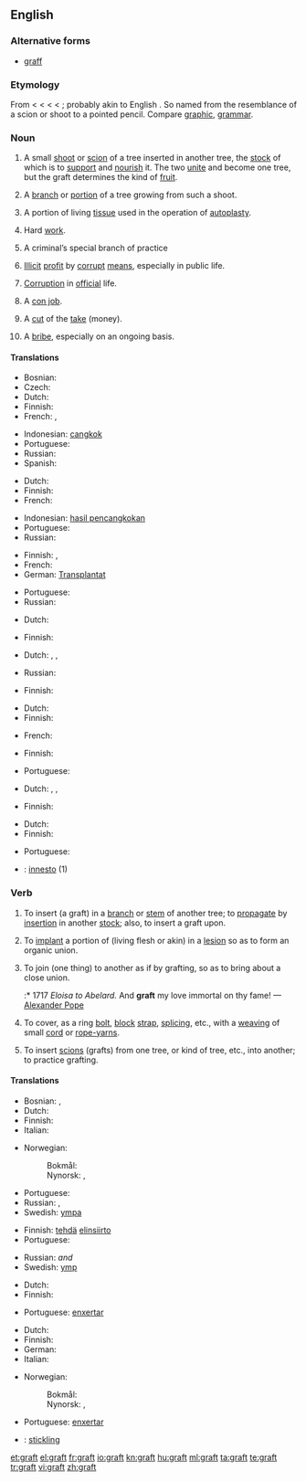 ==English==
{{wikipedia}}

===Alternative forms===
* [[graff]]

===Etymology===
From {{etyl|enm}} {{term|graffe|lang=enm}} < {{etyl|fro}} {{term|greffe||stylus|lang=fro}} < {{etyl|la}} {{term|graphium||stylus|lang=la}} < {{etyl|grc}} {{term|γραφείον|lang=grc}} < {{term|γράφειν||to writelang=grc}}; probably akin to English {{term|carve}}. So named from the resemblance of a scion or shoot to a pointed pencil. Compare [[graphic]], [[grammar]].

===Noun===
{{en-noun|s|-}}

# {{countable}} A small [[shoot]] or [[scion]] of a tree inserted in another tree, the [[stock]] of which is to [[support]] and [[nourish]] it. The two [[unite]] and become one tree, but the graft determines the kind of [[fruit]].
# {{countable}} A [[branch]] or [[portion]] of a tree growing from such a shoot.
# {{surgery|countable}} A portion of living [[tissue]] used in the operation of [[autoplasty]].
# {{uncountable|colloquial}} Hard [[work]].
# {{uncountable|slang}} A criminal’s special branch of practice
# {{uncountable}} [[illicit|Illicit]] [[profit]] by [[corrupt]] [[means]], especially in public life.
# {{uncountable}} [[corruption|Corruption]] in [[official]] life.
# {{countable}} A [[con job]].
# {{countable|slang}} A [[cut]] of the [[take]] (money).
# {{uncountable|US|politics}} A [[bribe]], especially on an ongoing basis.

{{rfex}}

====Translations====
{{trans-top|small shoot or scion}}
* Bosnian: {{t-|bs|kalem|m}}
* Czech: {{t-|cs|roub|m}}
* Dutch: {{t-|nl|ent|m|f}}
* Finnish: {{t-|fi|varte}}
* French: {{t+|fr|greffon|m}}, {{t+|fr|greffe|f}}
{{trans-mid}}
* Indonesian: [[cangkok]]
* Portuguese: {{t+|pt|enxerto|m}}
* Russian: {{t|ru|привой|m|tr=privój}}
* Spanish: {{t-|es|injerto|m}}
{{trans-bottom}}

{{trans-top|branch or portion of a tree growing from such a shoot}}
* Dutch: {{t-|nl|ent|m|f}}
* Finnish: {{t-|fi|varte}}
* French: {{t+|fr|greffon|m}}
{{trans-mid}}
* Indonesian: [[hasil pencangkokan]]
* Portuguese: {{t+|pt|enxerto|m}}
* Russian: {{t|ru|привой|m|tr=privój}}
{{trans-bottom}}

{{trans-top|portion of living tissue used in the operation of autoplasty}}
* Finnish: {{t-|fi|siirre}},  {{t-|fi|siirrännäinen}}
* French: {{t+|fr|greffon|m}}
* German: [[Transplantat]] {{n}}
{{trans-mid}}
* Portuguese: {{t+|pt|enxerto|m}}
* Russian: {{t|ru|трансплантат|m|tr=transplantát}}
{{trans-bottom}}

{{trans-top|hard work}}
* Dutch: {{t-|nl|labeur|n}}
{{trans-mid}}
* Finnish: {{t|fi|raataminen}}
{{trans-bottom}}

{{trans-top|criminal’s special branch of practice}}
* Dutch: {{t-|nl|métier|n}}, {{t-|nl|branche|f}}, {{t|nl|specialiteit|f}}
{{trans-mid}}
* Russian: {{t+|ru|мошенничество|n}}
{{trans-bottom}}

{{trans-top|illicit profit by corrupt means, especially in public life}}
* Finnish: {{t-|fi|voiteluraha}}
{{trans-mid}}
{{trans-bottom}}

{{trans-top|corruption in official life}}
* Dutch: {{t+|nl|corruptie|f}}
* Finnish: {{t|fi|mädännäisyys}}
{{trans-mid}}
* French: {{t+|fr|corruption|f}}
{{trans-bottom}}

{{trans-top|con job}}
* Finnish: {{t-|fi|huijaus}}
{{trans-mid}}
* Portuguese: {{t+|pt|golpe|m}}
{{trans-bottom}}

{{trans-top|slang: cut of the take}}
<!-- Only slang expressions -->
* Dutch: {{t+|nl|aandeel|n}}, {{t+|nl|deel|n}}, {{t|nl|portie|f}}
{{trans-mid}}
* Finnish: {{t-|fi|siivu}}
{{trans-bottom}}

{{trans-top|bribe}}
* Dutch: {{t-|nl|smeergeld|n}}
* Finnish: {{t-|fi|voiteluraha}}
{{trans-mid}}
* Portuguese: {{t+|pt|suborno|m}}
{{trans-bottom}}

{{checktrans-top}}
* {{ttbc|Italian}}: [[innesto]] {{m}} (1)
{{trans-bottom}}

===Verb===
{{en-verb}}

# {{transitive}} To insert (a graft) in a [[branch]] or [[stem]] of another tree; to [[propagate]] by [[insertion]] in another [[stock]]; also, to insert a graft upon.
# {{transitive|surgery}} To [[implant]] a portion of (living flesh or akin) in a [[lesion]] so as to form an organic union.
# {{transitive}} To join (one thing) to another as if by grafting, so as to bring about a close union.
#:* 1717 ''Eloisa to Abelard.  ''  And '''graft''' my love immortal on thy fame! — [[w:Alexander Pope|Alexander Pope]]
# {{transitive|nautical}} To cover, as a ring [[bolt]], [[block]] [[strap]], [[splicing]], etc., with a [[weaving]] of small [[cord]] or [[rope-yarns]].
# {{intransitive}} To insert [[scion|scions]] (grafts) from one tree, or kind of tree, etc., into another; to practice grafting.

====Translations====
{{trans-top|insert (a graft) in a branch or stem of another tree}}
* Bosnian: {{t|bs|kalemiti}}, {{t|bs|nakalemiti}}
* Dutch: {{t|nl|enten}}
* Finnish: {{t-|fi|varttaa}}
* Italian: {{t-|it|innestare}}
{{trans-mid}}
* Norwegian:
*: Bokmål: {{t-|no|pode}}
*: Nynorsk: {{t-|nn|pode|xs=Norwegian Nynorsk}}, {{t-|nn|pote|xs=Norwegian Nynorsk}}
* Portuguese: {{t+|pt|enxertar}}
* Russian: {{t|ru|прививать|tr=privivát'}} {{impf}}, {{t|ru|привить|tr=privít'}} {{pf}}
* Swedish: [[ympa]]
{{trans-bottom}}

{{trans-top|implant a portion of (living flesh or akin) in a lesion so as to form an organic union}}
* Finnish: [[tehdä]] [[elinsiirto]]
* Portuguese: {{t+|pt|enxertar}}
{{trans-mid}}
* Russian: {{t|ru|имплантировать|tr=implantírovat'}} {{impf}} ''and'' {{pf}}
* Swedish: [[ymp]]
{{trans-bottom}}

{{trans-top|join (one thing) to another as if by grafting}}
* Dutch: {{t|nl|enten}}
* Finnish: {{t+|fi|liittää}}
{{trans-mid}}
* Portuguese: [[enxertar]]
{{trans-bottom}}

{{trans-top|cover, as a ring bolt, block strap, splicing, etc.}}
{{trans-mid}}
{{trans-bottom}}

{{trans-top|insert scions from one tree, or kind of tree, etc.}}
* Dutch: {{t|nl|enten}}
* Finnish: {{t-|fi|varttaa}}
* German: {{t|de|pfropfen}}
* Italian: {{t-|it|innestare}}
{{trans-mid}}
* Norwegian:
*: Bokmål: {{t-|no|pode}}
*: Nynorsk: {{t-|nn|pode|xs=Norwegian Nynorsk}}, {{t-|nn|pote|xs=Norwegian Nynorsk}}
* Portuguese: [[enxertar]]
{{trans-bottom}}

{{checktrans-top}}
* {{ttbc|Swedish}}: [[stickling]]
{{checktrans-bottom}}

[[et:graft]]
[[el:graft]]
[[fr:graft]]
[[io:graft]]
[[kn:graft]]
[[hu:graft]]
[[ml:graft]]
[[ta:graft]]
[[te:graft]]
[[tr:graft]]
[[vi:graft]]
[[zh:graft]]